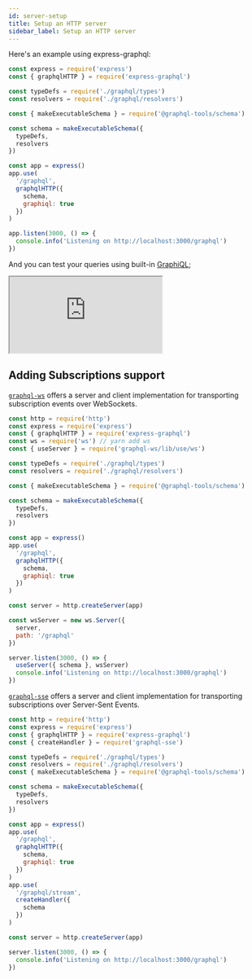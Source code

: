 ```yaml
---
id: server-setup
title: Setup an HTTP server
sidebar_label: Setup an HTTP server
---
```


Here's an example using express-graphql:

```js
const express = require('express')
const { graphqlHTTP } = require('express-graphql')

const typeDefs = require('./graphql/types')
const resolvers = require('./graphql/resolvers')

const { makeExecutableSchema } = require('@graphql-tools/schema')

const schema = makeExecutableSchema({
  typeDefs,
  resolvers
})

const app = express()
app.use(
  '/graphql',
  graphqlHTTP({
    schema,
    graphiql: true
  })
)

app.listen(3000, () => {
  console.info('Listening on http://localhost:3000/graphql')
})
```

And you can test your queries using built-in [GraphiQL](https://github.com/graphql/graphiql/tree/master/packages/graphiql);

<iframe
  src="https://codesandbox.io/embed/angry-night-e3x06?autoresize=1&fontsize=14&hidenavigation=1&theme=dark"
  style={{ width: '100%', height: '500px', border: 0, borderRadius: '4px', overflow: 'hidden' }}
  title="express-graphql-tools-example"
  allow="accelerometer; ambient-light-sensor; camera; encrypted-media; geolocation; gyroscope; hid; microphone; midi; payment; usb; vr"
  sandbox="allow-forms allow-modals allow-popups allow-presentation allow-same-origin allow-scripts"
></iframe>

## Adding Subscriptions support

[`graphql-ws`](https://github.com/enisdenjo/graphql-ws) offers a server and client implementation for transporting subscription events over WebSockets.

```js
const http = require('http')
const express = require('express')
const { graphqlHTTP } = require('express-graphql')
const ws = require('ws') // yarn add ws
const { useServer } = require('graphql-ws/lib/use/ws')

const typeDefs = require('./graphql/types')
const resolvers = require('./graphql/resolvers')

const { makeExecutableSchema } = require('@graphql-tools/schema')

const schema = makeExecutableSchema({
  typeDefs,
  resolvers
})

const app = express()
app.use(
  '/graphql',
  graphqlHTTP({
    schema,
    graphiql: true
  })
)

const server = http.createServer(app)

const wsServer = new ws.Server({
  server,
  path: '/graphql'
})

server.listen(3000, () => {
  useServer({ schema }, wsServer)
  console.info('Listening on http://localhost:3000/graphql')
})
```

[`graphql-sse`](https://github.com/enisdenjo/graphql-sse) offers a server and client implementation for transporting subscriptions over Server-Sent Events.

```js
const http = require('http')
const express = require('express')
const { graphqlHTTP } = require('express-graphql')
const { createHandler } = require('graphql-sse')

const typeDefs = require('./graphql/types')
const resolvers = require('./graphql/resolvers')
const { makeExecutableSchema } = require('@graphql-tools/schema')

const schema = makeExecutableSchema({
  typeDefs,
  resolvers
})

const app = express()
app.use(
  '/graphql',
  graphqlHTTP({
    schema,
    graphiql: true
  })
)
app.use(
  '/graphql/stream',
  createHandler({
    schema
  })
)

const server = http.createServer(app)

server.listen(3000, () => {
  console.info('Listening on http://localhost:3000/graphql')
})
```
